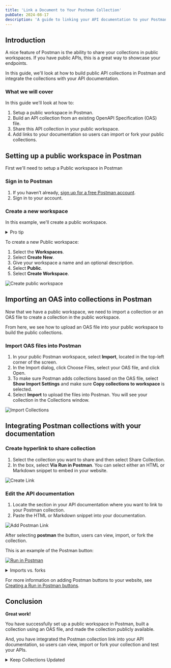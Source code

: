 ```yaml
---
title: 'Link a Document to Your Postman Collection'
pubDate: 2024-08-17
description: 'A guide to linking your API documentation to your Postman collection.'
---
```


## Introduction

A nice feature of Postman is the ability to share your collections in public workspaces. If you have public APIs, this is a great way to showcase your endpoints.

In this guide, we'll look at how to build public API collections in Postman and integrate the collections with your API documentation.

### What we will cover

In this guide we'll look at how to:

1. Setup a public workspace in Postman.
2. Build an API collection from an existing OpenAPI Specification (OAS) file.
3. Share this API collection in your public workspace.
4. Add links to your documentation so users can import or fork your public collections.

## Setting up a public workspace in Postman

First we'll need to setup a Public workspace in Postman

### Sign in to Postman

1. If you haven’t already, [sign up for a free Postman account](https://www.postman.com/postman-account/).
2. Sign in to your account.

### Create a new workspace

In this example, we'll create a public workspace.

<details>
<summary>Pro tip</summary>
You can either create a Team workspace and change the visibility to Public, or you may create a Public Workspace, preset to Public visibility.
</details>

To create a new Public workspace:

1. Select the **Workspaces**.
2. Select **Create New**.
3. Give your workspace a name and an optional description.
4. Select **Public**.
5. Select **Create Workspace**.

![Create public workspace]()

## Importing an OAS into collections in Postman

Now that we have a public workspace, we need to import a collection or an OAS file to create a collection in the public workspace.

From here, we see how to upload an OAS file into your public workspace to build the public collections.

### Import OAS files into Postman

1. In your public Postman workspace, select **Import**, located in the top-left corner of the screen.
2. In the Import dialog, click Choose Files,  select your OAS file, and click Open.
3. To make sure Postman adds collections based on the OAS file, select **Show Import Settings** and make sure **Copy collections to workspace** is selected.
4. Select **Import** to upload the files into Postman. You will see your collection in the Collections window.

![Import Collections]()

## Integrating Postman collections with your documentation

### Create hyperlink to share collection

1. Select the collection you want to share and then select Share Collection.
2. In the box, select **Via Run in Postman**. You can select either an HTML or Markdown snippet to embed in your website.

![Create Link]()

### Edit the API documentation

1. Locate the section in your API documentation where you want to link to your Postman collection.
2. Paste the HTML or Markdown snippet into your documentation.

![Add Postman Link]()

After selecting **postman** the button, users can view, import, or fork the collection.

This is an example of the Postman button:

[![Run in Postman](https://run.pstmn.io/button.svg)](https://god.gw.postman.com/run-collection/27195503-915c15ac-955a-4ea5-a906-5763531e0901?action=collection%2Ffork&collection-url=entityId%3D27195503-915c15ac-955a-4ea5-a906-5763531e0901%26entityType%3Dcollection%26workspaceId%3D2ad2a275-88f1-48e0-9000-31f94a6ec50b)


<details>
<summary>Imports vs. forks</summary>
Users can either _import_ or _fork_ public collections into their own workspaces. With either an import or a fork, you are making a copy of a collection and adding it to one of your workspaces.
Regardless of if you import a collection or fork it, there is no way to sync or automate updates between the new copy in your workspace and the original collection. If the original collection is updated, you can only update your collection manually with another import or fork.
</details>


For more information on adding Postman buttons to your website, see [Creating a Run in Postman buttons](https://learning.postman.com/docs/publishing-your-api/run-in-postman/creating-run-button/#creating-a-run-in-postman-button).

## Conclusion

**Great work!**

You have successfully set up a public workspace in Postman, built a collection using an OAS file, and made the collection publicly available.

And, you have integrated the Postman collection link into your API documentation, so users can view, import or fork your collection and test your APIs.

<details>
<summary>Keep Collections Updated</summary>
Remember to update the Postman collections whenever there are changes in your APIs and to keep your API documentation. This will ensure that your users always have access to the most current version of your API.
</details>
